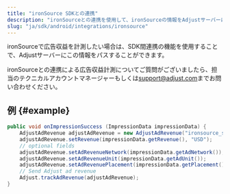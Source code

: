 ```yaml
---
title: "ironSource SDKとの連携"
description: "ironSourceとの連携を使用して、ironSourceの情報をAdjustサーバーにパスします。"
slug: "ja/sdk/android/integrations/ironsource"
---
```


ironSourceで広告収益を計測したい場合は、SDK間連携の機能を使用することで、Adjustサーバーにこの情報をパスすることができます。

<Callout type="note">

ironSourceとの連携による広告収益計測についてご質問がございましたら、担当のテクニカルアカウントマネージャーもしくは[support@adjust.com](mailto:support@adjust.com)までお問い合わせください。

</Callout>

## 例 {#example}

```java
public void onImpressionSuccess (ImpressionData impressionData) {
    AdjustAdRevenue adjustAdRevenue = new AdjustAdRevenue("ironsource_sdk");
    adjustAdRevenue.setRevenue(impressionData.getRevenue(), "USD");
    // optional fields
    adjustAdRevenue.setAdRevenueNetwork(impressionData.getAdNetwork());
    adjustAdRevenue.setAdRevenueUnit(impressionData.getAdUnit());
    adjustAdRevenue.setAdRevenuePlacement(impressionData.getPlacement());
    // Send Adjust ad revenue
    Adjust.trackAdRevenue(adjustAdRevenue);
}
```
